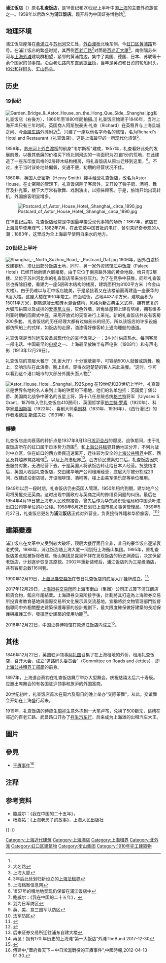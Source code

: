 {{coord|31.24623|121.48656|display=title}}
{{文物保护单位
|级别 = 全国
|名称 = 上海外滩建筑群<br /><small>礼查饭店旧址</small>
|图片 = Shanghai Astor Hotel, Nov 2017.jpg
|所在 = [[上海市|上海市]][[虹口区|虹口区]]
|坐标 = 
|分类 = 近现代重要史迹及代表性建筑
|时代 = 1907年
|编号 = 4-220
|登录 = 1996年
}}
{{上海市优秀历史建筑 |
省区市 = 上海市 |
名称 = 礼查饭店 |
图片 = [[File:Astor_House_Hotel_&_Resteraunt_Shanghai.jpg|250px]]|
编号 = 3-138 |
时代 = 1910年|
所在 = {{CHN}}[[上海市|上海市]][[虹口区|虹口区]][[黄浦路_(上海)|黄浦路]]15号 |
公布 = 1999年 |
}}
'''浦江饭店'''（{{lang-en|'''Astor House Hotel'''}}）原名'''礼查饭店'''，是19世纪和20世纪上半叶中国[[上海|上海]]的主要外资旅馆之一。1959年以后改名为'''浦江饭店'''。现开辟为中国证券博物馆<ref name="zhen"/>。

== 地理环境 ==
浦江饭店座落在[[黄浦江|黄浦江]]与[[苏州河|苏州河]]交汇处，[[外白渡桥|外白渡桥]]北堍东侧，今[[虹口区|虹口区]][[黄浦路_(上海)|黄浦路]]15号。在浦江饭店的繁盛时期，其西侧[[百老汇路|百老汇路]]<ref>大名路</ref>对面是[[百老汇大厦|百老汇大厦]]<ref>上海大厦</ref>，南侧隔苏州河与[[上海外滩|上海外滩]]建筑群相望，紧邻的黄浦路边，集中了美国、德国、日本、苏联等十余个国家的领事馆。沿百老汇路向东直到[[提篮桥|提篮桥]]，当年是英资和日资的轮船码头，如[[公和祥码头|公和祥码头]]、[[汇山码头|汇山码头]]。

== 历史 ==
=== 19世纪 ===
[[File:Garden_Bridge_&_Astor_House_on_the_Hong_Que_Side,_Shanghai.jpg|thumb]]和礼查饭店（右後方），1860年至1880年間拍攝。]]
礼查饭店始建于1846年，当时上海开埠只有三年时间。英国商人阿斯脱豪夫·礼查（Richard）在英租界与上海县城之间、今[[金陵东路|金陵东路]]外滩附近<ref>3年后此处划归新设立的[[上海法租界|上海法租界]]</ref>，兴建了一座以他名字命名的旅馆，名为Richard's Hotel and Restaurant（礼查饭店）。这是上海最早的一所现代化旅馆<ref>上海档案信息网</ref>。

1856年，[[苏州河|苏州河]]上[[外白渡桥|外白渡桥]]的前身“韦尔斯桥”建成，1857年，礼查看好此处的发展前景，以极其低廉的价格买下桥北侧河边的一块面积为22亩1分的荒地，在此建造了一座东印度风格的2层砖木结构楼房，将礼查饭店从原址迁移到这里，<ref>1857年的租地地契现仍保留在浦江饭店中</ref>。不过，由于当时该处地处偏僻，交通不便，初期的经营状况不佳。

1860年，英国人史密斯（Henry Smith）接手经营礼查饭店，改名为Astor House。在史密斯的管理下，礼查饭店除了客房外，又开设了弹子房、酒吧、舞厅及扑克室，楼下大厅常有歌舞、戏剧演出，以招徕顾客。于是，旅馆开始出现转机，外国旅客明显增多。

[[File:Postcard_of_Astor_House_Hotel,_Shanghai,_circa_1890.jpg|thumb]]

在19世纪后期，礼查饭店经常是中国最早接受现代事物的场所：1867年，该店在上海最早使用煤气；1882年7月，在此安装中国首批的电灯，曾引来好奇参观的人潮；1883年，这里成为全上海最早使用自来水的地方。

=== 20世纪上半叶 ===
[[File:Shanghai_-_North_Suzhou_Road_-_Postcard_(1a).jpg|thumb]]
1906年，因外白渡桥改建钢桥，须让出部分饭店土地，同时，另一家外资旅馆[[汇中饭店|汇中饭店]]（Palace Hotel）已经开始新建六层楼房，由于它位于南京路外滩的黄金地段，给只有2层楼、又位于苏州河北岸的礼查饭店带来生存压力。为了在竞争中获胜，同年礼查饭店也拆除旧楼，重建为一座5层砖木结构的楼房，建筑面积为8100平方米（今金山大楼）。由于仍难以与汇中饭店媲美，于是紧接着又在该楼前面再建造一座豪华的6层大楼。这座大楼在1910年竣工，四面临街，占地4437平方米，建筑面积为15011平方米，钢筋混凝土和砖木混合结构，风格为新古典主义式样，拥有繁复的大弧形拱窗以及成排的[[爱奥尼柱式|爱奥尼立柱]]，灰色外墙，转角处屋顶上建有塔楼，拥有维多利亚时期的回廊式中庭，采用开放式的天窗进行上采光。新的礼查饭店共设有客房200多套。
礼查饭店的历任经理大都有过做船长的经历，所以该饭店的许多设施都仿照船上的式样，如饭店的走廊，油漆得好像客轮上通向睡舱的通道。

礼查饭店是当时远东设备最现代化的豪华饭店之一：24小时供应热水、每间客房一部电话、中国最早的[[电梯|电梯]]之一、上海最早放映半有声电影（1908年）和有声电影（1913年12月29日）。

礼查饭店的顶层大餐厅（孔雀大厅）十分宽敞豪华，可容纳500人就餐或跳舞。晚上，交响乐队在此演奏，晚上8点，穿得衣冠楚楚的客人来此进餐。“这时，你可以看到这个港口城市的大部分外国头面人物<ref>鲍威尔：《我在中国的二十五年》，</ref>”

[[File:Astor_House_Hotel,_Shanghai,_1925.png|thumb]]
在19世纪和20世纪上半叶，礼查饭店是世界各地的名人来到上海的钟爱的下榻地，他们的名单包括：英国爱丁堡公爵、美国南北战争中著名的五星上将、第十八任总统总统[[格兰特|格兰特]]将军（Ulysses S. Grant，1879年入住礼查饭店410房间）、英国哲学家[[伯兰特·罗素|伯兰特·罗素]]（1920年）、科学家[[爱因斯坦|爱因斯坦]]（1922年）、喜剧大师[[卓别林|卓别林]]（1931年、1936年）、《西行漫记》的作者[[埃德加·斯诺|埃德加·斯诺]]夫妇（1931年）等。

=== 轉變 ===
礼查饭店走向衰落的转折点是1937年8月13日[[淞沪会战|淞沪会战]]的爆发。战争期间，由于礼查饭店所在的虹口属于日本势力范围<ref>划为日军防区</ref>，和[[上海公共租界|上海公共租界]]其他地区分开，不列为战时中立区，住在虹口的西方侨民迅速离开，迁往较为安全的[[上海公共租界|上海公共租界]]中区、西区及其越界筑路地带<ref>英、美、意三国军队防区</ref>，以及上海法租界<ref>法军防区</ref>。西方侨民撤离虹口后，礼查饭店因失去服务对象，无法经营下去。于是英国人将该饭店转让给日本人经营。抗战结束后，英国人收回礼查饭店，交由建华地产公司租用经营，底层大厅被分割成23间，改建成沿街店铺，开设咖啡馆、酒吧等，楼上由美军俱乐部等单位租用。

1949年以后一段时期，礼查饭店仍由英国人管理。1950年租约到期，建华地产公司将房屋交还英商。这时出现中国政府与英商之间的修缮费问题的纠纷。最后在1954年4月19日被上海市人民政府接管，曾先后作为华东纺织管理局和中国茶叶进出口公司等单位的办公楼。1958年6月25日划归上海市机关事务管理局。1959年5月27日，礼查饭店更名为'''浦江饭店'''正式对外营业，负责接待外籍和华侨旅客。<ref>{{cite news |title=漫步“世界会客厅” 阅读地标建筑的前世今生 |url=http://sh.xinhuanet.com/2021-05/31/c_139979689.htm |accessdate=2021-10-20 |work=新华网 |archive-date=2021-10-21 |archive-url=https://web.archive.org/web/20211021154909/http://sh.xinhuanet.com/2021-05/31/c_139979689.htm |dead-url=no }}</ref><ref>{{cite news |title=黄浦路15号，见证上海金融风云 |url=https://www.infzm.com/contents/207100 |accessdate=2021-10-20 |work=南方周末 |archive-date=2021-10-20 |archive-url=https://web.archive.org/web/20211020013108/https://www.infzm.com/contents/207100 |dead-url=no }}</ref>

==建築變遷 ==
浦江饭店在文革中又受到较大破坏，顶层大餐厅面目全非，昔日的豪华饭店逐渐衰老式微。1988年，浦江饭店随上海大厦一同划归上海衡山集团。1995年，原礼查饭店差点就被拆除改建，衡山集团总裁吴怀祥在发现饭店的历史渊源后，决定保留老饭店，计划逐步恢复其原貌。2002年重新装修后，浦江饭店列为三星级酒店，共有客房总数116间套。 

1990年12月19日，[[上海证券交易所|上海证券交易所]]在昔日礼查饭店的底层大厅挂牌成立。<ref>后来证券交易所迁往浦东自建大楼</ref>

2017年12月29日，[[上海證券交易所|上海證券交易所]]同上海市衡山（集團）公司正式簽下浦江飯店租賃合約，飯店年尾結業。上海證券交易所接手後，計劃將其打造為上海證券交易所投資者教育基地與國際交易所文化展示與交流基地，宣稱將於文物管理部門監督指導同中外相關歷史建築保護專家的設計規劃下，最大限度確保做好建築的長期保護與維護工作，發揮歷史建築的使用功能<ref>再见！拥有170 年历史的上海滩“第一大饭店”外滩TheBund 2017-12-30</ref>。

2018年12月22日，中国证券博物馆在原浦江饭店内成立<ref name="zhen">{{Cite web |url=http://www.xinhuanet.com/fortune/2018-12/22/c_1123889905.htm |title=中国证监会在上海设立中国证券博物馆 |access-date=2018-12-22 |archive-date=2020-08-07 |archive-url=https://web.archive.org/web/20200807072826/http://www.xinhuanet.com/fortune/2018-12/22/c_1123889905.htm |dead-url=no }}</ref>。

== 其他 ==
1846年12月22日，英国驻沪领事[[阿礼国|阿礼国]]召集了在上海租地的外侨，租用礼查饭店，召开大会，成立“道路码头委员会”（Committee on Roads and Jetties），即[[上海公共租界工部局|上海公共租界工部局]]的前身。

1897年，上海道台蔡钧在礼查饭店舞厅举办大型舞会，庆祝慈禧太后六十寿辰。应邀出席舞会的有各国驻沪领事和旅沪的外国富商。

20世纪初叶，礼查饭店首次在周六及周日的晚上举办“交际茶舞”，从此，交谊舞会开始在上海盛行起来。

1919年，礼查饭店的侍应生[[周祥生|周祥生]]意外拣到一大笔卢布，兑换了500银元，跳槽在邻近的百老汇路、武昌路口开办了[[祥生汽车行|祥生汽车行]]，后来成为上海滩的出租汽车大王。

== 圖片 ==
{{Gallery
|File:Astor House Hotel Shanghai.JPG|2014年的浦江饭店
|File:上海浦江饭店旧址2021.jpg|2021年的浦江饭店
|File:Astor House Hotel, Shanghai, 2014.jpg|浦江饭店正門
|File:Astor house hotel lobby.jpg|浦江饭店大堂
|File:浦江饭店走廊.JPG|浦江饭店內部连廊
|File:Astor house hotel diningroom ceiling.jpg|浦江饭店內部天花設計
}}

==參見==
{{commonscat|Astor House Hotel (Shanghai)}}
*[[王賡事件|王賡事件]]<ref>傅建中,"華府看天下－中日淞滬戰役的王賡事件"{{cite web |url=http://news.chinatimes.com/forum/11051401/112012041300482.html |title=存档副本 |accessdate=2012-04-13 |deadurl=yes |archiveurl=https://web.archive.org/web/20120416030654/http://news.chinatimes.com/forum/11051401/112012041300482.html |archivedate=2012-04-16 }},中國時報,2012-04-13 01:30.</ref>

== 注释 ==
{{Reflist|2}}

== 参考资料 ==
{{refbegin|2}}
* 鲍威尔：《我在中国的二十五年》，
* 杨嘉祐：《上海老房子的故事》，上海人民出版社
{{refend}}

{{-}}
{{上海市第三批优秀历史建筑}}
{{上海外滩建筑群}}
[[Category:上海近代建筑|Category:上海近代建筑]]
[[Category:上海酒店|Category:上海酒店]]
[[Category:上海租界|Category:上海租界]]
[[Category:北外滩|Category:北外滩]]
[[Category:虹口区建筑物|Category:虹口区建筑物]]
[[Category:衡山集团|Category:衡山集团]]
[[Category:1910年完工建築物|Category:1910年完工建築物]]